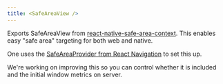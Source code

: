 ```yaml
---
title: <SafeAreaView />
---
```


Exports SafeAreaView from [react-native-safe-area-context](https://github.com/th3rdwave/react-native-safe-area-context). This enables easy "safe area" targeting for both web and native.

One uses the [SafeAreaProvider from React Navigation](https://reactnavigation.org/docs/elements/#safeareaprovidercompat) to set this up.

We're working on improving this so you can control whether it is included and the initial window metrics on server.
